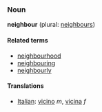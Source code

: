 ===Noun===
'''neighbour''' (plural: [[neighbours]])

====Related terms====
*[[neighbourhood]]
*[[neighbouring]]
*[[neighbourly]]

====Translations====
*[[Italian]]: [[vicino]] ''m'', [[vicina]] ''f''